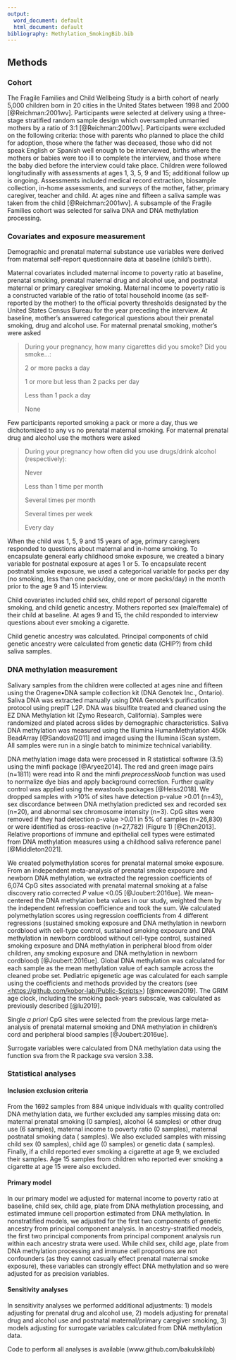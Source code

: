 ```yaml
---
output:
  word_document: default
  html_document: default
bibliography: Methylation_SmokingBib.bib
---
```


## Methods

### Cohort

The Fragile Families and Child Wellbeing Study is a birth cohort of nearly 5,000 children born in 20 cities in the United States between 1998 and 2000 [@Reichman:2001wv]. Participants were selected at delivery using a three-stage stratified random sample design which oversampled unmarried mothers by a ratio of 3:1 [@Reichman:2001wv]. Participants were excluded on the following criteria: those with parents who planned to place the child for adoption, those where the father was deceased, those who did not speak English or Spanish well enough to be interviewed, births where the mothers or babies were too ill to complete the interview, and those where the baby died before the interview could take place. Children were followed longitudinally with assessments at ages 1, 3, 5, 9 and 15; additional follow up is ongoing. Assessments included medical record extraction, biosample collection, in-home assessments, and surveys of the mother, father, primary caregiver, teacher and child. At ages nine and fifteen a saliva sample was taken from the child [@Reichman:2001wv]. A subsample of the Fragile Families cohort was selected for saliva DNA and DNA methylation processing. <!--#This subsampling was .... PUT SUBSAMPLE technique here -->

### Covariates and exposure measurement

Demographic and prenatal maternal substance use variables were derived from maternal self-report questionnaire data at baseline (child's birth).

Maternal covariates included maternal income to poverty ratio at baseline, prenatal smoking, prenatal maternal drug and alcohol use, and postnatal maternal or primary caregiver smoking. Maternal income to poverty ratio is a constructed variable of the ratio of total household income (as self-reported by the mother) to the official poverty thresholds designated by the United States Census Bureau for the year preceding the interview. At baseline, mother's answered categorical questions about their prenatal smoking, drug and alcohol use. For maternal prenatal smoking, mother's were asked

> During your pregnancy, how many cigarettes did you smoke? Did you smoke...:
>
> 2 or more packs a day
>
> 1 or more but less than 2 packs per day
>
> Less than 1 pack a day
>
> None

Few participants reported smoking a pack or more a day, thus we dichotomized to any vs no prenatal maternal smoking. For maternal prenatal drug and alcohol use the mothers were asked

> During your pregnancy how often did you use drugs/drink alcohol (respectively):
>
> Never
>
> Less than 1 time per month
>
> Several times per month
>
> Several times per week
>
> Every day

When the child was 1, 5, 9 and 15 years of age, primary caregivers responded to questions about maternal and in-home smoking. To encapsulate general early childhood smoke exposure, we created a binary variable for postnatal exposure at ages 1 or 5. To encapsulate recent postnatal smoke exposure, we used a categorical variable for packs per day (no smoking, less than one pack/day, one or more packs/day) in the month prior to the age 9 and 15 interview.

Child covariates included child sex, child report of personal cigarette smoking, and child genetic ancestry. Mothers reported sex (male/female) of their child at baseline. At ages 9 and 15, the child responded to interview questions about ever smoking a cigarette.

Child genetic ancestry was calculated. Principal components of child genetic ancestry were calculated from genetic data (CHIP?) from child saliva samples.

### DNA methylation measurement

Salivary samples from the children were collected at ages nine and fifteen using the Oragene•DNA sample collection kit (DNA Genotek Inc., Ontario). Saliva DNA was extracted manually using DNA Genotek's purification protocol using prepIT L2P. DNA was bisulfite treated and cleaned using the EZ DNA Methylation kit (Zymo Research, California). Samples were randomized and plated across slides by demographic characteristics. Saliva DNA methylation was measured using the Illumina HumanMethylation 450k BeadArray [@Sandoval2011] and imaged using the Illumina iScan system. All samples were run in a single batch to minimize technical variability.

DNA methylation image data were processed in R statistical software (3.5) using the minfi package [@Aryee2014]. The red and green image pairs (n=1811) were read into R and the minfi *preprocessNoob* function was used to normalize dye bias and apply background correction. Further quality control was applied using the ewastools packages [@Heiss2018]. We dropped samples with \>10% of sites have detection p-value \>0.01 (n=43), sex discordance between DNA methylation predicted sex and recorded sex (n=20), and abnormal sex chromosome intensity (n=3). CpG sites were removed if they had detection p-value \>0.01 in 5% of samples (n=26,830) or were identified as cross-reactive (n=27,782) (Figure 1) [@Chen2013]. Relative proportions of immune and epithelial cell types were estimated from DNA methylation measures using a childhood saliva reference panel [@Middleton2021].

We created polymethylation scores for prenatal maternal smoke exposure. From an independent meta-analysis of prenatal smoke exposure and newborn DNA methylation, we extracted the regression coefficients of 6,074 CpG sites associated with prenatal maternal smoking at a false discovery ratio corrected $P$ value \<0.05 [@Joubert:2016ue]. We mean-centered the DNA methylation beta values in our study, weighted them by the independent refression coefficience and took the sum. We calculated polymethylation scores using regression coefficients from 4 different regressions (sustained smoking exposure and DNA methylation in newborn cordblood with cell-type control, sustained smoking exposure and DNA methylation in newborn cordblood without cell-type control, sustained smoking exposure and DNA methylation in peripheral blood from older children, any smoking exposure and DNA methylation in newborn cordblood) [@Joubert:2016ue]. Global DNA methylation was calculated for each sample as the mean methylation value of each sample across the cleaned probe set. Pediatric epigenetic age was calculated for each sample using the coefficients and methods provided by the creators (see [<https://github.com/kobor-lab/Public-Scripts>](https://github.com/kobor-lab/Public-Scripts){.uri}) [@mcewen2019]. The GRIM age clock, including the smoking pack-years subscale, was calculated as previously described [@lu2019].

Single *a priori* CpG sites were selected from the previous large meta-analysis of prenatal maternal smoking and DNA methylation in children's cord and peripheral blood samples [@Joubert:2016ue].

Surrogate variables were calculated from DNA methylation data using the function sva from the R package sva version 3.38.

### Statistical analyses

#### Inclusion exclusion criteria

From the 1692 samples from 884 unique individuals with quality controlled DNA methylation data, we further excluded any samples missing data on: maternal prenatal smoking (0 samples), alcohol (4 samples) or other drug use (6 samples), maternal income to poverty ratio (0 samples), maternal postnatal smoking data ( samples). We also excluded samples with missing child sex (0 samples), child age (0 samples) or genetic data ( samples). Finally, if a child reported ever smoking a cigarette at age 9, we excluded their samples. Age 15 samples from children who reported ever smoking a cigarette at age 15 were also excluded.

#### Primary model 

In our primary model we adjusted for maternal income to poverty ratio at baseline, child sex, child age, plate from DNA methylation processing, and estimated immune cell proportion estimated from DNA methylation. In nonstratified models, we adjusted for the first two components of genetic ancestry from principal component analysis. In ancestry-stratified models, the first two principal components from principal component analysis run within each ancestry strata were used. While child sex, child age, plate from DNA methylation processing and immune cell proportions are not confounders (as they cannot casually effect prenatal maternal smoke exposure), these variables can strongly effect DNA methylation and so were adjusted for as precision variables.

#### Sensitivity analyses

In sensitivity analyses we performed additional adjustments: 1) models adjusting for prenatal drug and alcohol use, 2) models adjusting for prenatal drug and alcohol use and postnatal maternal/primary caregiver smoking, 3) models adjusting for surrogate variables calculated from DNA methylation data.

Code to perform all analyses is available (www.github.com/bakulskilab)
